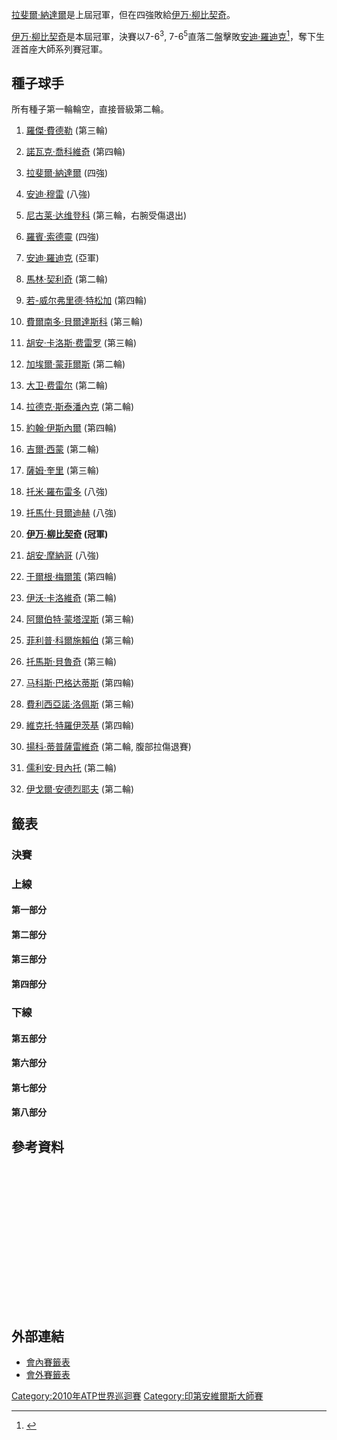 {{noteTA
|G1=Tennis
|1=zh-hans:圈; zh-hk:圈; zh-tw:輪
|2=zh-hans:半区; zh-hant:半部;
|3=zh-hans:半决赛; zh-hk:準決賽; zh-tw:四強;
|4=zh-hans:四分之一决赛; zh-hk:半準決賽; zh-tw:八強;
}}

{{TennisEvents|2010|法國巴黎銀行公開賽|
| defchamp = {{flagicon|ESP}} [[拉斐爾·納達爾|拉斐爾·納達爾]]
| champ = {{flagicon|CRO}} [[伊万·柳比契奇|伊万·柳比契奇]]
| runner = {{flagicon|USA}} [[安迪·羅迪克|安迪·羅迪克]]
| score  = 7-6<sup>3</sup>, 7-6<sup>5</sup>
}}

{{main|2010年法國巴黎銀行公開賽}}

[[拉斐爾·納達爾|拉斐爾·納達爾]]是上屆冠軍，但在四強敗給[[伊万·柳比契奇|伊万·柳比契奇]]。

[[伊万·柳比契奇|伊万·柳比契奇]]是本屆冠軍，決賽以7-6<sup>3</sup>, 7-6<sup>5</sup>直落二盤擊敗[[安迪·羅迪克|安迪·羅迪克]]<ref>{{cite web|url=http://tw.nextmedia.com/applenews/article/art_id/32380955/IssueID/20100323|title=蘋果日報｜Apple Daily｜首頁<!-- 机器人生成的标题 -->|access-date=2010-03-23|archive-url=https://web.archive.org/web/20100325202345/http://tw.nextmedia.com/applenews/article/art_id/32380955/IssueID/20100323|archive-date=2010-03-25|dead-url=yes}}</ref>，奪下生涯首座大師系列賽冠軍。

== 種子球手 ==
所有種子第一輪輪空，直接晉級第二輪。
{{col-begin}}
{{col-2}}
# {{flagicon|SUI}} [[羅傑·費德勒|羅傑·費德勒]] (第三輪)
# {{flagicon|SRB}} [[諾瓦克·喬科維奇|諾瓦克·喬科維奇]] (第四輪)
# {{flagicon|ESP}} [[拉斐爾·納達爾|拉斐爾·納達爾]] (四強)
# {{flagicon|GBR}} [[安迪·穆雷|安迪·穆雷]] (八強)
# {{flagicon|RUS}} [[尼古莱·达维登科|尼古莱·达维登科]] (第三輪，右腕受傷退出)
# {{flagicon|SWE}} [[羅賓·索德靈|羅賓·索德靈]] (四強)
# {{flagicon|USA}} [[安迪·羅迪克|安迪·羅迪克]] (亞軍)
# {{flagicon|CRO}} [[馬林·契利奇|馬林·契利奇]] (第二輪)
# {{flagicon|FRA}} [[若-威尔弗里德·特松加|若-威尔弗里德·特松加]] (第四輪)
# {{flagicon|ESP}} [[費爾南多·貝爾達斯科|費爾南多·貝爾達斯科]] (第三輪)
# {{flagicon|ESP}} [[胡安·卡洛斯·费雷罗|胡安·卡洛斯·费雷罗]] (第三輪)
# {{flagicon|FRA}} [[加埃爾·蒙菲爾斯|加埃爾·蒙菲爾斯]] (第二輪)
# {{flagicon|ESP}} [[大卫·费雷尔|大卫·费雷尔]] (第二輪)
# {{flagicon|CZE}} [[拉德克·斯泰潘內克|拉德克·斯泰潘內克]] (第二輪)
# {{flagicon|USA}} [[約翰·伊斯內爾|約翰·伊斯內爾]] (第四輪)
# {{flagicon|FRA}} [[吉爾·西蒙|吉爾·西蒙]] (第二輪)
{{col-2}}
<ol start="17">
<li>{{flagicon|USA}} [[薩姆·奎里|薩姆·奎里]] (第三輪)
<li>{{flagicon|ESP}} [[托米·羅布雷多|托米·羅布雷多]] (八強)
<li>{{flagicon|CZE}} [[托馬什·貝爾迪赫|托馬什·貝爾迪赫]] (八強)
<li>{{flagicon|CRO}} '''[[伊万·柳比契奇|伊万·柳比契奇]] (冠軍)'''
<li>{{flagicon|ARG}} [[胡安·摩納哥|胡安·摩納哥]] (八強)
<li>{{flagicon|AUT}} [[于爾根·梅爾策|于爾根·梅爾策]] (第四輪)
<li>{{flagicon|CRO}} [[伊沃·卡洛維奇|伊沃·卡洛維奇]] (第二輪)
<li>{{flagicon|ESP}} [[阿爾伯特·蒙塔涅斯|阿爾伯特·蒙塔涅斯]] (第三輪)
<li>{{flagicon|GER}} [[菲利普·科爾施賴伯|菲利普·科爾施賴伯]] (第三輪)
<li>{{flagicon|BRA}} [[托馬斯·貝魯奇|托馬斯·貝魯奇]] (第三輪)
<li>{{flagicon|CYP}} [[马科斯·巴格达蒂斯|马科斯·巴格达蒂斯]] (第四輪)
<li>{{flagicon|ESP}} [[費利西亞諾·洛佩斯|費利西亞諾·洛佩斯]] (第三輪)
<li>{{flagicon|SRB}} [[維克托·特羅伊茨基|維克托·特羅伊茨基]] (第四輪)
<li>{{flagicon|SRB}} [[揚科·蒂普薩雷維奇|揚科·蒂普薩雷維奇]] (第二輪, 腹部拉傷退賽)
<li>{{flagicon|FRA}} [[儒利安·貝內托|儒利安·貝內托]] (第二輪)
<li>{{flagicon|RUS}} [[伊戈爾·安德烈耶夫|伊戈爾·安德烈耶夫]] (第二輪)
</ol>
{{col-end}}

== 籤表 ==
{{Draw key}}

=== 決賽 ===
{{8TeamBracket-Tennis3
| RD1=八強
| RD2=四強
| RD3=決賽

| team-width=175

| RD1-seed1=18
| RD1-team1={{flagicon|ESP}} [[托米·羅布雷多|羅布雷多]]
| RD1-score1-1=3
| RD1-score1-2=5
| RD1-score1-3= 
| RD1-seed2=7
| RD1-team2='''{{flagicon|USA}} [[安迪·羅迪克|羅迪克]]
| RD1-score2-1='''6
| RD1-score2-2='''7
| RD1-score2-3= 

| RD1-seed3=4
| RD1-team3={{flagicon|GBR}} [[安迪·穆雷|穆雷]]
| RD1-score3-1=1
| RD1-score3-2=6<sup>4</sup>
| RD1-score3-3= 
| RD1-seed4=6
| RD1-team4={{flagicon|SWE}} '''[[羅賓·索德靈|索德靈]]
| RD1-score4-1='''6
| RD1-score4-2='''7
| RD1-score4-3= 

| RD1-seed5=19
| RD1-team5={{flagicon|CZE}} [[托馬什·貝爾迪赫|貝爾迪赫]]
| RD1-score5-1=4
| RD1-score5-2=6<sup>4</sup>
| RD1-score5-3= 
| RD1-seed6=3
| RD1-team6='''{{flagicon|ESP}} [[拉斐爾·納達爾|納達爾]]
| RD1-score6-1='''6
| RD1-score6-2='''7
| RD1-score6-3= 

| RD1-seed7=21
| RD1-team7={{flagicon|ARG}} [[胡安·摩納哥|摩納哥]]
| RD1-score7-1='''6
| RD1-score7-2=2
| RD1-score7-3=1
| RD1-seed8=20
| RD1-team8={{flagicon|CRO}} '''[[伊万·柳比契奇|柳比契奇]]
| RD1-score8-1=4
| RD1-score8-2='''6
| RD1-score8-3='''6

| RD2-seed1=7
| RD2-team1={{flagicon|USA}} '''[[安迪·羅迪克|羅迪克]]
| RD2-score1-1='''6
| RD2-score1-2=3
| RD2-score1-3='''6
| RD2-seed2=6
| RD2-team2={{flagicon|SWE}} [[羅賓·索德靈|索德靈]]
| RD2-score2-1=4
| RD2-score2-2='''6
| RD2-score2-3=3

| RD2-seed3=3
| RD2-team3={{flagicon|ESP}} [[拉斐爾·納達爾|納達爾]]
| RD2-score3-1='''6
| RD2-score3-2=4
| RD2-score3-3=6<sup>1</sup>
| RD2-seed4=20
| RD2-team4={{flagicon|CRO}} '''[[伊万·柳比契奇|柳比契奇]]
| RD2-score4-1=3
| RD2-score4-2='''6
| RD2-score4-3='''7

| RD3-seed1=7
| RD3-team1={{flagicon|USA}} [[安迪·羅迪克|羅迪克]]
| RD3-score1-1=6<sup>3</sup>
| RD3-score1-2=6<sup>5</sup>
| RD3-score1-3= 
| RD3-seed2=20
| RD3-team2={{flagicon|CRO}} [[伊万·柳比契奇|柳比契奇]]
| RD3-score2-1='''7
| RD3-score2-2='''7
| RD3-score2-3= 
}}

=== 上線 ===
==== 第一部分 ====
{{16TeamBracket-Compact-Tennis3-Byes
| RD1=第一輪
| RD2=第二輪
| RD3=第三輪
| RD4=第四輪

| RD1-seed03= 
| RD1-team03='''{{flagicon|ROU}} [[維克托·哈內斯庫|哈內斯庫]]
| RD1-score03-1='''6
| RD1-score03-2='''7
| RD1-score03-3= 
| RD1-seed04= 
| RD1-team04={{flagicon|ARG}} [[胡安·伊格納西奧·切拉|切拉]]
| RD1-score04-1=3
| RD1-score04-2=6<sup>4</sup>
| RD1-score04-3= 

| RD1-seed05= 
| RD1-team05='''{{flagicon|FRA}} [[阿诺·克莱芒|克莱門特]]
| RD1-score05-1=4
| RD1-score05-2='''6
| RD1-score05-3='''6
| RD1-seed06= 
| RD1-team06={{flagicon|AUS}} [[彼得·盧薩克|盧薩克]]
| RD1-score06-1='''6
| RD1-score06-2=3
| RD1-score06-3=2

| RD1-seed11= 
| RD1-team11='''{{flagicon|UKR}} [[塞尔吉·斯塔霍夫斯基|斯塔霍夫斯基]]
| RD1-score11-1='''6
| RD1-score11-2='''6
| RD1-score11-3= 
| RD1-seed12= 
| RD1-team12={{flagicon|USA}} [[韋恩·奥德斯尼克|奥德斯尼克]]
| RD1-score12-1=1
| RD1-score12-2=4
| RD1-score12-3= 

| RD1-seed13= 
| RD1-team13={{flagicon|ISR}} '''[[杜迪·塞拉|塞拉]]
| RD1-score13-1='''6
| RD1-score13-2='''6
| RD1-score13-3= 
| RD1-seed14=WC
| RD1-team14={{flagicon|USA}} [[傑西·萊文|萊文]]
| RD1-score14-1=2
| RD1-score14-2=2
| RD1-score14-3= 

| RD2-seed01=1
| RD2-team01={{flagicon|SUI}} '''[[羅傑·費德勒|費德勒]]
| RD2-score01-1='''6
| RD2-score01-2=6<sup>5</sup>
| RD2-score01-3='''6
| RD2-seed02= 
| RD2-team02={{flagicon|ROU}} [[維克托·哈內斯庫|哈內斯庫]]
| RD2-score02-1=3
| RD2-score02-2='''7
| RD2-score02-3=1

| RD2-seed03= 
| RD2-team03={{flagicon|FRA}} [[阿诺·克莱芒|克莱門特]]
| RD2-score03-1=6<sup>7</sup>
| RD2-score03-2=1
| RD2-score03-3= 
| RD2-seed04=27
| RD2-team04={{flagicon|CYP}} '''[[马科斯·巴格达蒂斯|巴格达蒂斯]]
| RD2-score04-1='''7
| RD2-score04-2='''6
| RD2-score04-3= 

| RD2-seed05=18
| RD2-team05='''{{flagicon|ESP}} [[托米·羅布雷多|羅布雷多]]
| RD2-score05-1=3
| RD2-score05-2='''6
| RD2-score05-3='''7
| RD2-seed06= 
| RD2-team06={{flagicon|UKR}} [[塞尔吉·斯塔霍夫斯基|斯塔霍夫斯基]]
| RD2-score06-1='''6
| RD2-score06-2=3
| RD2-score06-3=5

| RD2-seed07= 
| RD2-team07={{flagicon|ISR}} '''[[杜迪·塞拉|塞拉]]
| RD2-score07-1='''6
| RD2-score07-2=1
| RD2-score07-3='''6
| RD2-seed08=14
| RD2-team08={{flagicon|CZE}} [[拉德克·斯泰潘內克|斯泰潘內克]]
| RD2-score08-1=4
| RD2-score08-2='''6
| RD2-score08-3=2

| RD3-seed01=1
| RD3-team01={{flagicon|SUI}} [[羅傑·費德勒|費德勒]]
| RD3-score01-1='''7
| RD3-score01-2=5
| RD3-score01-3=6<sup>4</sup>
| RD3-seed02=27
| RD3-team02={{flagicon|CYP}} '''[[马科斯·巴格达蒂斯|巴格达蒂斯]]
| RD3-score02-1=5
| RD3-score02-2='''7
| RD3-score02-3='''7

| RD3-seed03=18
| RD3-team03={{flagicon|ESP}} '''[[托米·羅布雷多|羅布雷多]]
| RD3-score03-1='''6
| RD3-score03-2='''6
| RD3-score03-3= 
| RD3-seed04= 
| RD3-team04={{flagicon|ISR}} [[杜迪·塞拉|塞拉]]
| RD3-score04-1=3
| RD3-score04-2=0
| RD3-score04-3= 

| RD4-seed01=27
| RD4-team01={{flagicon|CYP}} [[马科斯·巴格达蒂斯|巴格达蒂斯]]
| RD4-score01-1=5
| RD4-score01-2='''6
| RD4-score01-3=4
| RD4-seed02=18
| RD4-team02={{flagicon|ESP}} '''[[托米·羅布雷多|羅布雷多]]
| RD4-score02-1='''7
| RD4-score02-2=0
| RD4-score02-3='''6
}}

==== 第二部分 ====
{{16TeamBracket-Compact-Tennis3-Byes
| RD1=第一輪
| RD2=第二輪
| RD3=第三輪
| RD4=第四輪

| RD1-seed03= 
| RD1-team03={{flagicon|FRA}} [[里夏尔·加斯奎特|加斯奎特]]
| RD1-score03-1=6<sup>6</sup>
| RD1-score03-2=6<sup>7</sup>
| RD1-score03-3= 
| RD1-seed04= 
| RD1-team04={{flagicon|GER}} '''[[西蒙·格爾|格爾]]
| RD1-score04-1='''7
| RD1-score04-2='''7
| RD1-score04-3= 

| RD1-seed05=Q
| RD1-team05={{flagicon|AUT}} [[斯特凡·庫貝克|庫貝克]]
| RD1-score05-1=2
| RD1-score05-2=6<sup>2</sup>
| RD1-score05-3= 
| RD1-seed06=WC
| RD1-team06={{flagicon|ARG}} '''[[大卫·纳尔班迪安|纳尔班迪安]]
| RD1-score06-1='''6
| RD1-score06-2='''7
| RD1-score06-3= 

| RD1-seed11= 
| RD1-team11={{flagicon|NED}} '''[[西摩·德·巴克|德·巴克]]
| RD1-score11-1='''6
| RD1-score11-2='''6
| RD1-score11-3= 
| RD1-seed12= 
| RD1-team12={{flagicon|BRA}} [[馬科斯·丹尼爾|丹尼爾]]
| RD1-score12-1=3
| RD1-score12-2=3
| RD1-score12-3= 

| RD1-seed13=Q
| RD1-team13='''{{flagicon|TPE}} [[盧彥勳|盧]]
| RD1-score13-1='''6
| RD1-score13-2='''6
| RD1-score13-3= 
| RD1-seed14= 
| RD1-team14={{flagicon|ESP}} [[奧斯卡·赫南德斯|赫南德斯]]
| RD1-score14-1=1
| RD1-score14-2=2
| RD1-score14-3= 

| RD2-seed01=12
| RD2-team01={{flagicon|FRA}} [[加埃爾·蒙菲爾斯|蒙菲爾斯]]
| RD2-score01-1='''6
| RD2-score01-2=2
| RD2-score01-3=3
| RD2-seed02= 
| RD2-team02={{flagicon|GER}} '''[[西蒙·格爾|格爾]]
| RD2-score02-1=1
| RD2-score02-2='''6
| RD2-score02-3='''6

| RD2-seed03=WC
| RD2-team03={{flagicon|ARG}} [[大卫·纳尔班迪安|纳尔班迪安]]
| RD2-score03-1=4
| RD2-score03-2=1
| RD2-score03-3= 
| RD2-seed04=22
| RD2-team04='''{{flagicon|AUT}} [[于爾根·梅爾策|梅爾策]]
| RD2-score04-1='''6
| RD2-score04-2='''6
| RD2-score04-3= 

| RD2-seed05=30
| RD2-team05={{flagicon|SRB}} [[揚科·蒂普薩雷維奇|蒂普薩雷維奇]]
| RD2-score05-1=2
| RD2-score05-2=r
| RD2-score05-3= 
| RD2-seed06= 
| RD2-team06='''{{flagicon|NED}} [[西摩·德·巴克|德·巴克]]
| RD2-score06-1=3
| RD2-score06-2= 
| RD2-score06-3= 

| RD2-seed07=Q
| RD2-team07={{flagicon|TPE}} [[盧彥勳|盧]]
| RD2-score07-1=4
| RD2-score07-2=4
| RD2-score07-3= 
| RD2-seed08=7
| RD2-team08={{flagicon|USA}} '''[[安迪·羅迪克|羅迪克]]
| RD2-score08-1='''6
| RD2-score08-2='''6
| RD2-score08-3= 

| RD3-seed01= 
| RD3-team01={{flagicon|GER}} [[西蒙·格爾|格爾]]
| RD3-score01-1= 
| RD3-score01-2= 
| RD3-score01-3= 
| RD3-seed02=22
| RD3-team02={{flagicon|AUT}} '''[[于爾根·梅爾策|梅爾策]]
| RD3-score02-1=w/o
| RD3-score02-2= 
| RD3-score02-3= 

| RD3-seed03= 
| RD3-team03={{flagicon|NED}} [[西摩·德·巴克|德·巴克]]
| RD3-score03-1=3
| RD3-score03-2=4
| RD3-score03-3= 
| RD3-seed04=7
| RD3-team04={{flagicon|USA}} '''[[安迪·羅迪克|羅迪克]]
| RD3-score04-1='''6
| RD3-score04-2='''6
| RD3-score04-3= 

| RD4-seed01=22
| RD4-team01={{flagicon|AUT}} [[于爾根·梅爾策|梅爾策]]
| RD4-score01-1=6<sup>5</sup>
| RD4-score01-2=4
| RD4-score01-3= 
| RD4-seed02=7
| RD4-team02='''{{flagicon|USA}} [[安迪·羅迪克|羅迪克]]
| RD4-score02-1='''7
| RD4-score02-2='''6
| RD4-score02-3= 
}}

==== 第三部分 ====
{{16TeamBracket-Compact-Tennis3-Byes
| RD1=第一輪
| RD2=第二輪
| RD3=第三輪
| RD4=第四輪

| RD1-seed03=WC
| RD1-team03={{flagicon|USA}} [[羅比·吉內普里|吉內普里]]
| RD1-score03-1='''6
| RD1-score03-2=6<sup>5</sup>
| RD1-score03-3=3
| RD1-seed04= 
| RD1-team04='''{{flagicon|ITA}} [[安德烈亞斯·塞皮|塞皮]]
| RD1-score04-1=2
| RD1-score04-2='''7
| RD1-score04-3='''6

| RD1-seed05= 
| RD1-team05={{flagicon|ITA}} [[保羅·洛倫|洛倫]]
| RD1-score05-1=2
| RD1-score05-2=5
| RD1-score05-3= 
| RD1-seed06= 
| RD1-team06='''{{flagicon|USA}} [[麥克·羅素|羅素]]
| RD1-score06-1='''6
| RD1-score06-2='''7
| RD1-score06-3= 

| RD1-seed11= 
| RD1-team11={{flagicon|ESP}} '''[[尼古拉斯·阿爾瑪格羅|阿爾瑪格羅]]
| RD1-score11-1='''6
| RD1-score11-2='''6
| RD1-score11-3= 
| RD1-seed12= 
| RD1-team12={{flagicon|GER}} [[米沙·茲韋列夫|茲韋列夫]]
| RD1-score12-1=3
| RD1-score12-2=2
| RD1-score12-3= 

| RD1-seed13= 
| RD1-team13={{flagicon|USA}} '''[[詹姆斯·布雷克|布雷克]]
| RD1-score13-1='''6
| RD1-score13-2='''6
| RD1-score13-3= 
| RD1-seed14= 
| RD1-team14={{flagicon|ESP}} [[丹尼爾·吉梅諾-特拉弗|吉梅諾-特拉弗]]
| RD1-score14-1=3
| RD1-score14-2=2
| RD1-score14-3= 

| RD2-seed01=4
| RD2-team01={{flagicon|GBR}} '''[[安迪·穆雷|穆雷]]
| RD2-score01-1='''6
| RD2-score01-2='''6
| RD2-score01-3= 
| RD2-seed02= 
| RD2-team02={{flagicon|ITA}} [[安德烈亞斯·塞皮|塞皮]]
| RD2-score02-1=4
| RD2-score02-2=4
| RD2-score02-3= 

| RD2-seed03= 
| RD2-team03={{flagicon|USA}} '''[[麥克·羅素|羅素]]
| RD2-score03-1=4
| RD2-score03-2='''6
| RD2-score03-3='''6
| RD2-seed04=32
| RD2-team04={{flagicon|RUS}} [[伊戈爾·安德烈耶夫|安德烈耶夫]]
| RD2-score04-1='''6
| RD2-score04-2=3
| RD2-score04-3=2

| RD2-seed05=23
| RD2-team05={{flagicon|CRO}} [[伊沃·卡洛維奇|卡洛維奇]]
| RD2-score05-1=5
| RD2-score05-2=6<sup>5</sup>
| RD2-score05-3= 
| RD2-seed06= 
| RD2-team06={{flagicon|ESP}} '''[[尼古拉斯·阿爾瑪格羅|阿爾瑪格羅]]
| RD2-score06-1='''7
| RD2-score06-2='''7
| RD2-score06-3= 

| RD2-seed07= 
| RD2-team07={{flagicon|USA}} '''[[詹姆斯·布雷克|布雷克]]
| RD2-score07-1='''6
| RD2-score07-2='''6
| RD2-score07-3= 
| RD2-seed08=13
| RD2-team08={{flagicon|ESP}} [[大卫·费雷尔|费雷尔]]
| RD2-score08-1=1
| RD2-score08-2=4
| RD2-score08-3= 

| RD3-seed01=4
| RD3-team01={{flagicon|GBR}} ''' [[安迪·穆雷|穆雷]]
| RD3-score01-1='''6
| RD3-score01-2='''7
| RD3-score01-3= 
| RD3-seed02= 
| RD3-team02={{flagicon|USA}} [[麥克·羅素|羅素]]
| RD3-score02-1=3
| RD3-score02-2=5
| RD3-score02-3= 

| RD3-seed03= 
| RD3-team03={{flagicon|ESP}} '''[[尼古拉斯·阿爾瑪格羅|阿爾瑪格羅]]
| RD3-score03-1='''6
| RD3-score03-2=3
| RD3-score03-3='''6
| RD3-seed04= 
| RD3-team04={{flagicon|USA}} [[詹姆斯·布雷克|布雷克]]
| RD3-score04-1=4
| RD3-score04-2='''6
| RD3-score04-3=3

| RD4-seed01=4
| RD4-team01='''{{flagicon|GBR}} [[安迪·穆雷|穆雷]]
| RD4-score01-1='''6
| RD4-score01-2=1
| RD4-score01-3= 
| RD4-seed02= 
| RD4-team02={{flagicon|ESP}} [[尼古拉斯·阿爾瑪格羅|阿爾瑪格羅]]
| RD4-score02-1=2
| RD4-score02-2=0
| RD4-score02-3=r
}}

==== 第四部分 ====
{{16TeamBracket-Compact-Tennis3-Byes
| RD1=第一輪
| RD2=第二輪
| RD3=第三輪
| RD4=第四輪

| RD1-seed03= 
| RD1-team03={{flagicon|FRA}} [[米夏埃尔·洛德拉|洛德拉]]
| RD1-score03-1=3
| RD1-score03-2=0
| RD1-score03-3= 
| RD1-seed04=Q
| RD1-team04={{flagicon|AUS}} '''[[馬林科·馬托塞維奇|馬托塞維奇]]
| RD1-score04-1='''6
| RD1-score04-2='''6
| RD1-score04-3= 

| RD1-seed05=Q
| RD1-team05={{flagicon|BRA}} '''[[理卡多·梅洛|梅洛]]
| RD1-score05-1=2
| RD1-score05-2='''6
| RD1-score05-3='''6
| RD1-seed06= 
| RD1-team06={{flagicon|ARG}} [[奧拉西·澤巴勒斯|澤巴勒斯]]
| RD1-score06-1='''6
| RD1-score06-2=3
| RD1-score06-3=4

| RD1-seed11= 
| RD1-team11='''{{flagicon|FRA}} [[保羅-亨利·馬蒂厄|馬蒂厄]]
| RD1-score11-1='''6
| RD1-score11-2='''6
| RD1-score11-3= 
| RD1-seed12= 
| RD1-team12={{flagicon|GER}} [[班傑明·貝克爾|貝克爾]]
| RD1-score12-1=3
| RD1-score12-2=1
| RD1-score12-3= 

| RD1-seed13= 
| RD1-team13={{flagicon|GER}} [[佛羅里恩·梅爾|梅爾]]
| RD1-score13-1=3
| RD1-score13-2=2
| RD1-score13-3= 
| RD1-seed14= 
| RD1-team14='''{{flagicon|KAZ}} [[葉甫根尼·科羅廖夫|科羅廖夫]]
| RD1-score14-1='''6
| RD1-score14-2='''6
| RD1-score14-3= 

| RD2-seed01=9
| RD2-team01={{flagicon|FRA}} '''[[若-威尔弗里德·特松加|特松加]]
| RD2-score01-1='''6
| RD2-score01-2='''6
| RD2-score01-3= 
| RD2-seed02=Q
| RD2-team02={{flagicon|AUS}} [[馬林科·馬托塞維奇|馬托塞維奇]]
| RD2-score02-1=1
| RD2-score02-2=3
| RD2-score02-3= 

| RD2-seed03=Q
| RD2-team03={{flagicon|BRA}} [[理卡多·梅洛|梅洛]]
| RD2-score03-1='''6
| RD2-score03-2=4
| RD2-score03-3=4
| RD2-seed04=24
| RD2-team04='''{{flagicon|ESP}} [[阿爾伯特·蒙塔涅斯|蒙塔涅斯]]
| RD2-score04-1=3
| RD2-score04-2='''6
| RD2-score04-3='''6

| RD2-seed05=28
| RD2-team05={{flagicon|ESP}} '''[[費利西亞諾·洛佩斯|洛佩斯]]
| RD2-score05-1=3
| RD2-score05-2='''6
| RD2-score05-3='''6
| RD2-seed06= 
| RD2-team06={{flagicon|FRA}} [[保羅-亨利·馬蒂厄|馬蒂厄]]
| RD2-score06-1='''6
| RD2-score06-2=3
| RD2-score06-3=4

| RD2-seed07= 
| RD2-team07={{flagicon|KAZ}} [[葉甫根尼·科羅廖夫|科羅廖夫]]
| RD2-score07-1=2
| RD2-score07-2=4
| RD2-score07-3= 
| RD2-seed08=6
| RD2-team08={{flagicon|SWE}} '''[[羅賓·索德靈|索德靈]]
| RD2-score08-1='''6
| RD2-score08-2='''6
| RD2-score08-3= 

| RD3-seed01=9
| RD3-team01={{flagicon|FRA}} '''[[若-威尔弗里德·特松加|特松加]]
| RD3-score01-1=4
| RD3-score01-2='''6
| RD3-score01-3='''6
| RD3-seed02=24
| RD3-team02={{flagicon|ESP}} [[阿爾伯特·蒙塔涅斯|蒙塔涅斯]]
| RD3-score02-1='''6
| RD3-score02-2=3
| RD3-score02-3=3

| RD3-seed03=28
| RD3-team03={{flagicon|ESP}} [[費利西亞諾·洛佩斯|洛佩斯]]
| RD3-score03-1=6<sup>3</sup>
| RD3-score03-2=4
| RD3-score03-3= 
| RD3-seed04=6
| RD3-team04={{flagicon|SWE}} '''[[羅賓·索德靈|索德靈]]
| RD3-score04-1='''7
| RD3-score04-2='''6
| RD3-score04-3= 

| RD4-seed01=9
| RD4-team01={{flagicon|FRA}} [[若-威尔弗里德·特松加|特松加]]
| RD4-score01-1=3
| RD4-score01-2=4
| RD4-score01-3= 
| RD4-seed02=6
| RD4-team02={{flagicon|SWE}} '''[[羅賓·索德靈|索德靈]]
| RD4-score02-1='''6
| RD4-score02-2='''6
| RD4-score02-3= 
}}

=== 下線 ===
==== 第五部分 ====
{{16TeamBracket-Compact-Tennis3-Byes
| RD1=第一輪
| RD2=第二輪
| RD3=第三輪
| RD4=第四輪

| RD1-seed03= 
| RD1-team03={{flagicon|SUI}} [[马尔科·丘迪内利|丘迪内利]]
| RD1-score03-1='''6
| RD1-score03-2=3
| RD1-score03-3=3
| RD1-seed04= 
| RD1-team04={{flagicon|LAT}} '''[[厄內斯特·古爾比斯|古爾比斯]]
| RD1-score04-1=3
| RD1-score04-2='''6
| RD1-score04-3='''6

| RD1-seed05= 
| RD1-team05='''{{flagicon|URU}} [[巴勃羅·奎瓦斯|奎瓦斯]]
| RD1-score05-1='''6
| RD1-score05-2='''7
| RD1-score05-3= 
| RD1-seed06= 
| RD1-team06={{flagicon|POR}} [[費德歷高·基奧|基奧]]
| RD1-score06-1=4
| RD1-score06-2=5
| RD1-score06-3= 

| RD1-seed11= 
| RD1-team11={{flagicon|COL}} [[亞歷杭德羅·法拉|法拉]]
| RD1-score11-1=1
| RD1-score11-2=2
| RD1-score11-3= 
| RD1-seed12= 
| RD1-team12={{flagicon|FRA}} '''[[弗洛朗·塞拉|塞拉]]
| RD1-score12-1='''6
| RD1-score12-2='''6
| RD1-score12-3= 

| RD1-seed13=Q
| RD1-team13='''{{flagicon|PAR}} [[拉蒙·德加多|德加多]]
| RD1-score13-1=6<sup>2</sup>
| RD1-score13-2='''6
| RD1-score13-3='''6
| RD1-seed14= 
| RD1-team14={{flagicon|GER}} [[安德烈亞斯·貝克|貝克]]
| RD1-score14-1='''7
| RD1-score14-2=2
| RD1-score14-3=4

| RD2-seed01=5
| RD2-team01='''{{flagicon|RUS}} [[尼古莱·达维登科|达维登科]]
| RD2-score01-1='''6
| RD2-score01-2='''6
| RD2-score01-3= 
| RD2-seed02= 
| RD2-team02={{flagicon|LAT}} [[厄內斯特·古爾比斯|古爾比斯]]
| RD2-score02-1=4
| RD2-score02-2=4
| RD2-score02-3= 

| RD2-seed03= 
| RD2-team03={{flagicon|URU}} [[巴勃羅·奎瓦斯|奎瓦斯]]
| RD2-score03-1=0
| RD2-score03-2=r
| RD2-score03-3= 
| RD2-seed04=29
| RD2-team04='''{{flagicon|SRB}} [[維克托·特羅伊茨基|特羅伊茨基]]
| RD2-score04-1=1
| RD2-score04-2= 
| RD2-score04-3= 

| RD2-seed05=19
| RD2-team05='''{{flagicon|CZE}} [[托馬什·貝爾迪赫|貝爾迪赫]]
| RD2-score05-1='''7
| RD2-score05-2=4
| RD2-score05-3='''6
| RD2-seed06= 
| RD2-team06={{flagicon|FRA}} [[弗洛朗·塞拉|塞拉]]
| RD2-score06-1=5
| RD2-score06-2='''6
| RD2-score06-3=4

| RD2-seed07=Q
| RD2-team07={{flagicon|PAR}} [[拉蒙·德加多|德加多]]
| RD2-score07-1=4
| RD2-score07-2=1
| RD2-score07-3= 
| RD2-seed08=10
| RD2-team08='''{{flagicon|ESP}} [[費爾南多·貝爾達斯科|貝爾達斯科]]
| RD2-score08-1='''6
| RD2-score08-2='''6
| RD2-score08-3= 

| RD3-seed01=5
| RD3-team01={{flagicon|RUS}} [[尼古莱·达维登科|达维登科]]
| RD3-score01-1= 
| RD3-score01-2= 
| RD3-score01-3= 
| RD3-seed02=29
| RD3-team02='''{{flagicon|SRB}} [[維克托·特羅伊茨基|特羅伊茨基]]
| RD3-score02-1=w/o
| RD3-score02-2= 
| RD3-score02-3= 

| RD3-seed03=19
| RD3-team03={{flagicon|CZE}} '''[[托馬什·貝爾迪赫|貝爾迪赫]]
| RD3-score03-1='''6
| RD3-score03-2='''6
| RD3-score03-3= 
| RD3-seed04=10
| RD3-team04={{flagicon|ESP}} [[費爾南多·貝爾達斯科|貝爾達斯科]]
| RD3-score04-1=0
| RD3-score04-2=3
| RD3-score04-3= 

| RD4-seed01=29
| RD4-team01={{flagicon|SRB}} [[維克托·特羅伊茨基|特羅伊茨基]]
| RD4-score01-1=1
| RD4-score01-2=3
| RD4-score01-3= 
| RD4-seed02=19
| RD4-team02={{flagicon|CZE}} '''[[托馬什·貝爾迪赫|貝爾迪赫]]
| RD4-score02-1='''6
| RD4-score02-2='''6
| RD4-score02-3= 
}}

==== 第六部分 ====
{{16TeamBracket-Compact-Tennis3-Byes
| RD1=第一輪
| RD2=第二輪
| RD3=第三輪
| RD4=第四輪

| RD1-seed03=Q
| RD1-team03={{flagicon|GER}} [[比約恩·佛奧|佛奧]]
| RD1-score03-1=3
| RD1-score03-2=3
| RD1-score03-3= 
| RD1-seed04=Q
| RD1-team04='''{{flagicon|RSA}} [[凱文·安德森|安德森]]
| RD1-score04-1='''6
| RD1-score04-2='''6
| RD1-score04-3= 

| RD1-seed05= 
| RD1-team05={{flagicon|ITA}} [[波蒂托·斯塔拉切|斯塔拉切]]
| RD1-score05-1=1
| RD1-score05-2=1
| RD1-score05-3=r
| RD1-seed06= 
| RD1-team06={{flagicon|FRA}} '''[[熱雷米·夏爾迪|夏爾迪]]
| RD1-score06-1='''6
| RD1-score06-2=4
| RD1-score06-3= 

| RD1-seed11=Q
| RD1-team11={{flagicon|USA}} [[博比·雷諾茲|雷諾茲]]
| RD1-score11-1='''6
| RD1-score11-2=3
| RD1-score11-3=4
| RD1-seed12= 
| RD1-team12='''{{flagicon|CRO}} [[馬里奧·安契奇|安契奇]]
| RD1-score12-1=4
| RD1-score12-2='''6
| RD1-score12-3='''6

| RD1-seed13=Q
| RD1-team13={{flagicon|BRA}} [[阿爾·維斯|維斯]]
| RD1-score13-1=5
| RD1-score13-2=0
| RD1-score13-3= 
| RD1-seed14=Q
| RD1-team14='''{{flagicon|GER}} [[萊納·舒特勒|舒特勒]]
| RD1-score14-1='''7
| RD1-score14-2='''6
| RD1-score14-3= 

| RD2-seed01=15
| RD2-team01='''{{flagicon|USA}} [[約翰·伊斯內爾|伊斯內爾]]
| RD2-score01-1='''6
| RD2-score01-2='''7
| RD2-score01-3= 
| RD2-seed02=Q
| RD2-team02={{flagicon|RSA}} [[凱文·安德森|安德森]]
| RD2-score02-1=3
| RD2-score02-2=5
| RD2-score02-3= 

| RD2-seed03= 
| RD2-team03={{flagicon|FRA}} [[熱雷米·夏爾迪|夏爾迪]]
| RD2-score03-1=3
| RD2-score03-2=4
| RD2-score03-3= 
| RD2-seed04=17
| RD2-team04={{flagicon|USA}} '''[[薩姆·奎里|奎里]]
| RD2-score04-1='''6
| RD2-score04-2='''6
| RD2-score04-3= 

| RD2-seed05=31
| RD2-team05={{flagicon|FRA}} [[儒利安·貝內托|貝內托]]
| RD2-score05-1='''6
| RD2-score05-2=6<sup>5</sup>
| RD2-score05-3=3
| RD2-seed06= 
| RD2-team06={{flagicon|CRO}} '''[[馬里奧·安契奇|安契奇]]
| RD2-score06-1=4
| RD2-score06-2='''7
| RD2-score06-3='''6

| RD2-seed07=Q
| RD2-team07={{flagicon|GER}} [[萊納·舒特勒|舒特勒]]
| RD2-score07-1=4
| RD2-score07-2=4
| RD2-score07-3= 
| RD2-seed08=3
| RD2-team08='''{{flagicon|ESP}} [[拉斐爾·納達爾|納達爾]]
| RD2-score08-1='''6
| RD2-score08-2='''6
| RD2-score08-3= 

| RD3-seed01=15
| RD3-team01={{flagicon|USA}} '''[[約翰·伊斯內爾|伊斯內爾]]
| RD3-score01-1='''7
| RD3-score01-2='''6
| RD3-score01-3= 
| RD3-seed02=17
| RD3-team02={{flagicon|USA}} [[薩姆·奎里|奎里]]
| RD3-score02-1=6<sup>3</sup>
| RD3-score02-2=4
| RD3-score02-3= 

| RD3-seed03= 
| RD3-team03={{flagicon|CRO}} [[馬里奧·安契奇|安契奇]]
| RD3-score03-1=2
| RD3-score03-2=2
| RD3-score03-3= 
| RD3-seed04=3
| RD3-team04={{flagicon|ESP}} '''[[拉斐爾·納達爾|納達爾]]
| RD3-score04-1='''6
| RD3-score04-2='''6
| RD3-score04-3= 

| RD4-seed01=15
| RD4-team01={{flagicon|USA}} [[約翰·伊斯內爾|伊斯內爾]]
| RD4-score01-1=5
| RD4-score01-2='''6
| RD4-score01-3=3
| RD4-seed02=3
| RD4-team02={{flagicon|ESP}} '''[[拉斐爾·納達爾|納達爾]]
| RD4-score02-1='''7
| RD4-score02-2=3
| RD4-score02-3='''6
}}

==== 第七部分 ====
{{16TeamBracket-Compact-Tennis3-Byes
| RD1=第一輪
| RD2=第二輪
| RD3=第三輪
| RD4=第四輪

| RD1-seed03= 
| RD1-team03={{flagicon|ESP}} '''[[吉列爾莫·加西亞·洛佩斯|加西亞·洛佩斯]]
| RD1-score03-1=4
| RD1-score03-2='''6
| RD1-score03-3='''7
| RD1-seed04= 
| RD1-team04={{flagicon|SVK}} [[盧卡斯·拉科|拉科]]
| RD1-score04-1='''6
| RD1-score04-2=4
| RD1-score04-3=5

| RD1-seed05=WC
| RD1-team05='''{{flagicon|ESP}} [[卡洛斯·莫亚|莫亚]]
| RD1-score05-1='''7
| RD1-score05-2='''7
| RD1-score05-3= 
| RD1-seed06=Q
| RD1-team06={{flagicon|USA}} [[提姆·史麥契克|史麥契克]]
| RD1-score06-1=6<sup>7</sup>
| RD1-score06-2=6<sup>5</sup>
| RD1-score06-3= 

| RD1-seed11= 
| RD1-team11={{flagicon|BEL}} [[奧利維埃·羅庫斯|O 羅庫斯]]
| RD1-score11-1=4
| RD1-score11-2='''6
| RD1-score11-3=5
| RD1-seed12= 
| RD1-team12={{flagicon|ITA}} '''[[法比奧·福尼尼|福尼尼]]
| RD1-score12-1='''6
| RD1-score12-2=1
| RD1-score12-3='''7

| RD1-seed13= 
| RD1-team13={{flagicon|USA}} [[拉傑夫·拉姆|拉姆]]
| RD1-score13-1=1
| RD1-score13-2=3
| RD1-score13-3= 
| RD1-seed14= 
| RD1-team14='''{{flagicon|AUT}} [[丹尼爾·科雷勒|科雷勒]]
| RD1-score14-1='''6
| RD1-score14-2='''6
| RD1-score14-3= 

| RD2-seed01=8
| RD2-team01={{flagicon|CRO}} [[馬林·契利奇|契利奇]]
| RD2-score01-1=6<sup>1</sup>
| RD2-score01-2=0
| RD2-score01-3= 
| RD2-seed02= 
| RD2-team02={{flagicon|ESP}} '''[[吉列爾莫·加西亞·洛佩斯|加西亞·洛佩斯]]
| RD2-score02-1='''7
| RD2-score02-2='''6
| RD2-score02-3= 

| RD2-seed03=WC
| RD2-team03={{flagicon|ESP}} [[卡洛斯·莫亚|莫亚]]
| RD2-score03-1= 
| RD2-score03-2= 
| RD2-score03-3= 
| RD2-seed04=26
| RD2-team04='''{{flagicon|BRA}} [[托馬斯·貝魯奇|貝魯奇]]
| RD2-score04-1=w/o
| RD2-score04-2= 
| RD2-score04-3= 

| RD2-seed05=21
| RD2-team05='''{{flagicon|ARG}} [[胡安·摩納哥|摩納哥]]
| RD2-score05-1='''6
| RD2-score05-2='''7
| RD2-score05-3= 
| RD2-seed06= 
| RD2-team06={{flagicon|ITA}} [[法比奧·福尼尼|福尼尼]]
| RD2-score06-1=4
| RD2-score06-2=5
| RD2-score06-3= 

| RD2-seed07= 
| RD2-team07={{flagicon|AUT}} [[丹尼爾·科雷勒|科雷勒]]
| RD2-score07-1=3
| RD2-score07-2=0
| RD2-score07-3= 
| RD2-seed08=11
| RD2-team08='''{{flagicon|ESP}} [[胡安·卡洛斯·费雷罗|费雷罗]]
| RD2-score08-1='''6
| RD2-score08-2='''6
| RD2-score08-3= 

| RD3-seed01= 
| RD3-team01={{flagicon|ESP}} '''[[吉列爾莫·加西亞·洛佩斯|加西亞·洛佩斯]]
| RD3-score01-1=4
| RD3-score01-2='''6
| RD3-score01-3='''6
| RD3-seed02=26
| RD3-team02={{flagicon|BRA}} [[托馬斯·貝魯奇|貝魯奇]]
| RD3-score02-1='''6
| RD3-score02-2=2
| RD3-score02-3=1

| RD3-seed03=21
| RD3-team03={{flagicon|ARG}} '''[[胡安·摩納哥|摩納哥]]
| RD3-score03-1='''7
| RD3-score03-2=3
| RD3-score03-3='''6
| RD3-seed04=11
| RD3-team04={{flagicon|ESP}} [[胡安·卡洛斯·费雷罗|费雷罗]]
| RD3-score04-1=6<sup>2</sup>
| RD3-score04-2='''6
| RD3-score04-3=3

| RD4-seed01= 
| RD4-team01={{flagicon|ESP}} [[吉列爾莫·加西亞·洛佩斯|加西亞·洛佩斯]]
| RD4-score01-1='''6
| RD4-score01-2=2
| RD4-score01-3=1
| RD4-seed02=21
| RD4-team02={{flagicon|ARG}} '''[[胡安·摩納哥|摩納哥]]
| RD4-score02-1=3
| RD4-score02-2='''6
| RD4-score02-3='''6
}}

==== 第八部分 ====
{{16TeamBracket-Compact-Tennis3-Byes
| RD1=第一輪
| RD2=第二輪
| RD3=第三輪
| RD4=第四輪

| RD1-seed03= 
| RD1-team03={{flagicon|ARG}} [[李奧納多·梅爾|梅爾]]
| RD1-score03-1=6<sup>4</sup>
| RD1-score03-2=2
| RD1-score03-3= 
| RD1-seed04=Q
| RD1-team04='''{{flagicon|ARG}} [[布萊恩·達布爾|達布爾]]
| RD1-score04-1='''7
| RD1-score04-2='''6
| RD1-score04-3= 

| RD1-seed05= 
| RD1-team05={{flagicon|USA}} [[泰勒·丹特|丹特]]
| RD1-score05-1=3
| RD1-score05-2=4
| RD1-score05-3= 
| RD1-seed06=WC
| RD1-team06='''{{flagicon|USA}} [[瑞安·哈里森|哈里森]]
| RD1-score06-1='''6
| RD1-score06-2='''6
| RD1-score06-3= 

| RD1-seed11= 
| RD1-team11={{flagicon|BEL}} [[克里斯托夫·羅庫斯|C 羅庫斯]]
| RD1-score11-1=2
| RD1-score11-2=5
| RD1-score11-3= 
| RD1-seed12= 
| RD1-team12='''{{flagicon|GER}} [[菲利浦·普茲斯內爾|普茲斯內爾]]
| RD1-score12-1='''6
| RD1-score12-2='''7
| RD1-score12-3= 

| RD1-seed13= 
| RD1-team13={{flagicon|GER}} [[米夏埃爾·貝雷爾|貝雷爾]]
| RD1-score13-1='''6
| RD1-score13-2=1
| RD1-score13-3=3
| RD1-seed14= 
| RD1-team14='''{{flagicon|USA}} [[马尔迪·菲什|菲什]]
| RD1-score14-1=1
| RD1-score14-2='''6
| RD1-score14-3='''6

| RD2-seed01=16
| RD2-team01={{flagicon|FRA}} [[吉爾·西蒙|西蒙]]
| RD2-score01-1=5
| RD2-score01-2=4
| RD2-score01-3= 
| RD2-seed02=Q
| RD2-team02='''{{flagicon|ARG}} [[布萊恩·達布爾|達布爾]]
| RD2-score02-1='''7
| RD2-score02-2='''6
| RD2-score02-3= 

| RD2-seed03=WC
| RD2-team03={{flagicon|USA}} [[瑞安·哈里森|哈里森]]
| RD2-score03-1=2
| RD2-score03-2=6<sup>2</sup>
| RD2-score03-3= 
| RD2-seed04=20
| RD2-team04='''{{flagicon|CRO}} [[伊万·柳比契奇|柳比契奇]]
| RD2-score04-1='''6
| RD2-score04-2='''7
| RD2-score04-3= 

| RD2-seed05=25
| RD2-team05='''{{flagicon|GER}} [[菲利普·科爾施賴伯|科爾施賴伯]]
| RD2-score05-1='''6
| RD2-score05-2='''6
| RD2-score05-3= 
| RD2-seed06= 
| RD2-team06={{flagicon|GER}} [[菲利浦·普茲斯內爾|普茲斯內爾]]
| RD2-score06-1=3
| RD2-score06-2=2
| RD2-score06-3= 

| RD2-seed07= 
| RD2-team07={{flagicon|USA}} [[马尔迪·菲什|菲什]]
| RD2-score07-1=1
| RD2-score07-2='''6
| RD2-score07-3=2
| RD2-seed08=2
| RD2-team08='''{{flagicon|SRB}} [[諾瓦克·喬科維奇|喬科維奇]]
| RD2-score08-1='''6
| RD2-score08-2=0
| RD2-score08-3='''6

| RD3-seed01=Q
| RD3-team01={{flagicon|ARG}} [[布萊恩·達布爾|達布爾]]
| RD3-score01-1=2
| RD3-score01-2=3
| RD3-score01-3= 
| RD3-seed02=20
| RD3-team02={{flagicon|CRO}} '''[[伊万·柳比契奇|柳比契奇]]
| RD3-score02-1='''6
| RD3-score02-2='''6
| RD3-score02-3= 

| RD3-seed03=25
| RD3-team03={{flagicon|GER}} [[菲利普·科爾施賴伯|科爾施賴伯]]
| RD3-score03-1=3
| RD3-score03-2='''6
| RD3-score03-3=6<sup>3</sup>
| RD3-seed04=2
| RD3-team04={{flagicon|SRB}} '''[[諾瓦克·喬科維奇|喬科維奇]]
| RD3-score04-1='''6
| RD3-score04-2=2
| RD3-score04-3='''7

| RD4-seed01=20
| RD4-team01={{flagicon|CRO}} '''[[伊万·柳比契奇|柳比契奇]]
| RD4-score01-1='''7
| RD4-score01-2='''6
| RD4-score01-3= 
| RD4-seed02=2
| RD4-team02={{flagicon|SRB}} [[諾瓦克·喬科維奇|喬科維奇]]
| RD4-score02-1=5
| RD4-score02-2=3
| RD4-score02-3= 
}}

== 參考資料 ==
<div class="references-small" style="height: 220px; overflow: auto; padding: 3px">
<references/>
</div>

== 外部連結 ==
* [http://www.atpworldtour.com/posting/2010/404/mds.pdf 會內賽籤表]{{Wayback|url=http://www.atpworldtour.com/posting/2010/404/mds.pdf |date=20150924164534 }}
* [http://www.atpworldtour.com/posting/2010/404/qs.pdf 會外賽籤表]{{Wayback|url=http://www.atpworldtour.com/posting/2010/404/qs.pdf |date=20150924164536 }}

{{DEFAULTSORT:BNP Paribas Open - Men's Singles}}
[[Category:2010年ATP世界巡迴賽|Category:2010年ATP世界巡迴賽]]
[[Category:印第安維爾斯大師賽|Category:印第安維爾斯大師賽]]